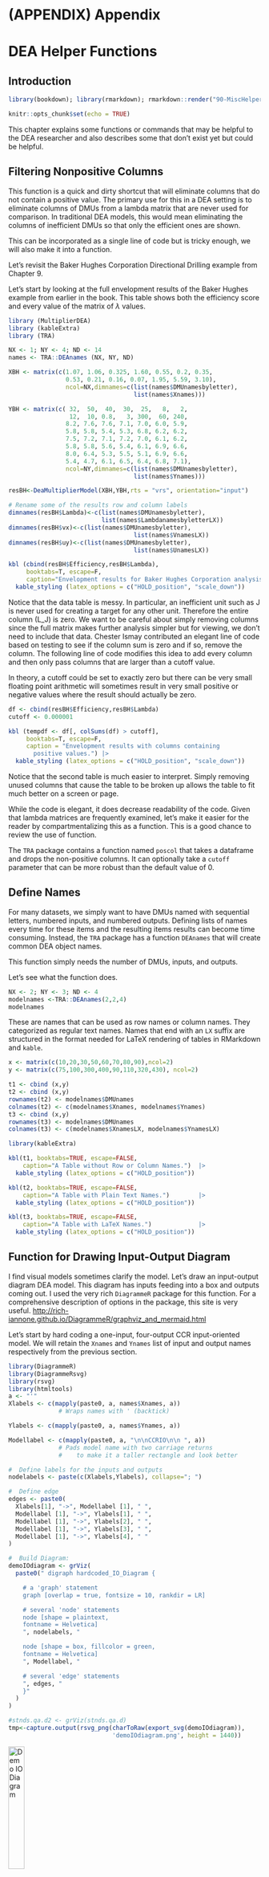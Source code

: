# (APPENDIX) Appendix {.unnumbered}

# DEA Helper Functions

## Introduction

```r
library(bookdown); library(rmarkdown); rmarkdown::render("90-MiscHelper.Rmd", "pdf_book")
```

```r
knitr::opts_chunk$set(echo = TRUE)
```

This chapter explains some functions or commands that may be helpful to the DEA researcher and also describes some that don't exist yet but could be helpful.

## Filtering Nonpositive Columns

This function is a quick and dirty shortcut that will eliminate columns that do not contain a positive value. The primary use for this in a DEA setting is to eliminate columns of DMUs from a lambda matrix that are never used for comparison. In traditional DEA models, this would mean eliminating the columns of inefficient DMUs so that only the efficient ones are shown.

This can be incorporated as a single line of code but is tricky enough, we will also make it into a function.

Let's revisit the Baker Hughes Corporation Directional Drilling example from Chapter 9.

Let's start by looking at the full envelopment results of the Baker Hughes example from earlier in the book. This table shows both the efficiency score and every value of the matrix of $\lambda$ values.

```r
library (MultiplierDEA)
library (kableExtra)
library (TRA)

NX <- 1; NY <- 4; ND <- 14
names <- TRA::DEAnames (NX, NY, ND)

XBH <- matrix(c(1.07, 1.06, 0.325, 1.60, 0.55, 0.2, 0.35, 
                0.53, 0.21, 0.16, 0.07, 1.95, 5.59, 3.10),
                ncol=NX,dimnames=c(list(names$DMUnamesbyletter),
                                   list(names$Xnames)))

YBH <- matrix(c( 32,  50,  40,  30,  25,   8,   2, 
                 12,  10, 0.8,   3, 300,  60, 240,
                8.2, 7.6, 7.6, 7.1, 7.0, 6.0, 5.9, 
                5.8, 5.8, 5.4, 5.3, 6.8, 6.2, 6.2,
                7.5, 7.2, 7.1, 7.2, 7.0, 6.1, 6.2, 
                5.8, 5.8, 5.6, 5.4, 6.1, 6.9, 6.6,
                8.0, 6.4, 5.3, 5.5, 5.1, 6.9, 6.6, 
                5.4, 4.7, 6.1, 6.5, 6.4, 6.8, 7.1),
                ncol=NY,dimnames=c(list(names$DMUnamesbyletter),
                                   list(names$Ynames)))

resBH<-DeaMultiplierModel(XBH,YBH,rts = "vrs", orientation="input")

# Rename some of the results row and column labels
dimnames(resBH$Lambda)<-c(list(names$DMUnamesbyletter),
                          list(names$LambdanamesbyletterLX))
dimnames(resBH$vx)<-c(list(names$DMUnamesbyletter),
                                   list(names$VnamesLX))
dimnames(resBH$uy)<-c(list(names$DMUnamesbyletter),
                                   list(names$UnamesLX))

kbl (cbind(resBH$Efficiency,resBH$Lambda), 
     booktabs=T, escape=F, 
     caption="Envelopment results for Baker Hughes Corporation analysis.") |>
  kable_styling (latex_options = c("HOLD_position", "scale_down"))
```

Notice that the data table is messy. In particular, an inefficient unit such as J is never used for creating a target for any other unit. Therefore the entire column (L_J) is zero. We want to be careful about simply removing columns since the full matrix makes further analysis simpler but for viewing, we don't need to include that data. Chester Ismay contributed an elegant line of code based on testing to see if the column sum is zero and if so, remove the column. The following line of code modifies this idea to add every column and then only pass columns that are larger than a cutoff value.

In theory, a cutoff could be set to exactly zero but there can be very small floating point arithmetic will sometimes result in very small positive or negative values where the result should actually be zero.

```r
df <- cbind(resBH$Efficiency,resBH$Lambda)
cutoff <- 0.000001

kbl (tempdf <- df[, colSums(df) > cutoff], 
     booktabs=T, escape=F, 
     caption = "Envelopment results with columns containing 
       positive values.") |>
  kable_styling (latex_options = c("HOLD_position", "scale_down"))

```

Notice that the second table is much easier to interpret. Simply removing unused columns that cause the table to be broken up allows the table to fit much better on a screen or page.

While the code is elegant, it does decrease readability of the code. Given that lambda matrices are frequently examined, let's make it easier for the reader by compartmentalizing this as a function. This is a good chance to review the use of function.

The `TRA` package contains a function named \index{TRA!poscol} `poscol` that takes a dataframe and drops the non-positive columns. It can optionally take a `cutoff` parameter that can be more robust than the default value of 0.

## Define Names

For many datasets, we simply want to have DMUs named with sequential letters, numbered inputs, and numbered outputs. Defining lists of names every time for these items and the resulting items results can become time consuming. Instead, the `TRA` package has a function \index{TRA!DEAnames} `DEAnames` that will create common DEA object names.

This function simply needs the number of DMUs, inputs, and outputs.

Let's see what the function does.

```r
NX <- 2; NY <- 3; ND <- 4
modelnames <-TRA::DEAnames(2,2,4)
modelnames
```

These are names that can be used as row names or column names. They categorized as regular text names. Names that end with an `LX` suffix are structured in the format needed for \index{LaTeX} LaTeX rendering of tables in RMarkdown and \index{kable} `kable`.

```r
x <- matrix(c(10,20,30,50,60,70,80,90),ncol=2)
y <- matrix(c(75,100,300,400,90,110,320,430), ncol=2)
```

```r
t1 <- cbind (x,y)
t2 <- cbind (x,y)
rownames(t2) <- modelnames$DMUnames
colnames(t2) <- c(modelnames$Xnames, modelnames$Ynames)
t3 <- cbind (x,y)
rownames(t3) <- modelnames$DMUnames
colnames(t3) <- c(modelnames$XnamesLX, modelnames$YnamesLX)
```

```r
library(kableExtra)

kbl(t1, booktabs=TRUE, escape=FALSE,
    caption="A Table without Row or Column Names.")  |>
  kable_styling (latex_options = c("HOLD_position"))

kbl(t2, booktabs=TRUE, escape=FALSE,
    caption="A Table with Plain Text Names.")        |>
  kable_styling (latex_options = c("HOLD_position"))

kbl(t3, booktabs=TRUE, escape=FALSE,
    caption="A Table with LaTeX Names.")             |>
  kable_styling (latex_options = c("HOLD_position"))

```

## Function for Drawing Input-Output Diagram

I find visual models sometimes clarify the model. Let's draw an input-output diagram \index{Input-output diagram} DEA model. This diagram has inputs feeding into a box and outputs coming out. I used the very rich \index{DiagrammeR} `DiagrammeR` package for this function. For a comprehensive description of options in the package, this site is very useful. <http://rich-iannone.github.io/DiagrammeR/graphviz_and_mermaid.html>

Let's start by hard coding a one-input, four-output CCR input-oriented model. We will retain the `Xnames` and `Ynames` list of input and output names respectively from the previous section.

```r
library(DiagrammeR)
library(DiagrammeRsvg)
library(rsvg)
library(htmltools)
a <- "'"  
Xlabels <- c(mapply(paste0, a, names$Xnames, a)) 
              # Wraps names with ' (backtick)

Ylabels <- c(mapply(paste0, a, names$Ynames, a))

Modellabel <- c(mapply(paste0, a, "\n\nCCRIO\n\n ", a)) 
              # Pads model name with two carriage returns
              #    to make it a taller rectangle and look better

#  Define labels for the inputs and outputs
nodelabels <- paste(c(Xlabels,Ylabels), collapse="; ")

#  Define edge 
edges <- paste0( 
  Xlabels[1], "->", Modellabel [1], " ",
  Modellabel [1], "->", Ylabels[1], " ",
  Modellabel [1], "->", Ylabels[2], " ",
  Modellabel [1], "->", Ylabels[3], " ",
  Modellabel [1], "->", Ylabels[4], " "
)

#  Build Diagram:
demoIOdiagram <- grViz(
  paste0(" digraph hardcoded_IO_Diagram {

    # a 'graph' statement
    graph [overlap = true, fontsize = 10, rankdir = LR]

    # several 'node' statements
    node [shape = plaintext,
    fontname = Helvetica]
    ", nodelabels, "

    node [shape = box, fillcolor = green,
    fontname = Helvetica]
    ", Modellabel, "

    # several 'edge' statements
    ", edges, "
    }"
  )
)

#stnds.qa.d2 <- grViz(stnds.qa.d)
tmp<-capture.output(rsvg_png(charToRaw(export_svg(demoIOdiagram)),
                             'demoIOdiagram.png', height = 1440))

```

![Demo IO Diagram](demoIOdiagram.png){#fig:demoIOdiagram width="25%"}\
Okay. Now let's generalize it for an arbitrary number of inputs and outputs.

```r
library(DiagrammeR)
a <- "'"

NX <- lengths(names$Xnames)     # Number of inputs
NY <- lengths(names$Ynames)     # Number of outputs

Xlabels <- c(mapply(paste0, a, names$Xnames, a))

Ylabels <- c(mapply(paste0, a, names$Ynames, a))

nboxpad <- max(floor(1+NX/2), floor(1+NY/2)) 

boxpadding <- paste(rep("\n",nboxpad),collapse='')  
                    # Build line returns 

modellabel <- paste(boxpadding, "CCRIO", boxpadding,
                     collapse="")
  # Want to vertically pad returns, \n's top and bottom
  #    to balance the height of the boxspace figure

# Define the nodes for the inputs and outputs
nodelabels <- paste(c(Xlabels,Ylabels), collapse="; ")

# Define the edges (arrows) for inputs and outputs
Xedges <- paste(c(mapply(paste0, Xlabels,"->", 
                         Modellabel [1], " " )), collapse="")
Yedges <- paste(c(mapply(paste, Modellabel [1], "->", 
                         Ylabels," "  )),collapse="")

# Combine edges for inputs and outputs
edges <- paste0( Xedges, Yedges)
    # All edges or arrows are for inputs or outputs

##  Plot graph:
generalIO <- grViz(
  paste0(" digraph Input_Output_Diagram {

    # a 'graph' statement
    graph [overlap = false, # True or false both work fine
           fontsize = 10, 
           rankdir = LR,    # Left to right structure
           layout = dot]    # dot layout is best for this, 
                            # neato, twopi, circo are not suitable

    # several 'node' statements
    node [shape = plaintext,  # Avoids any outline or shape
    fontname = Helvetica]
    ", nodelabels, "

    node [shape = box, fillcolor = green,
    fontname = Helvetica]
    ", Modellabel, "

    # several 'edge' statements
    ", edges, "
    }"
  )
)

tmp<-capture.output(rsvg_png(charToRaw(export_svg(generalIO)),
                             'generalIO.png', height = 1440))

```

Now let's try loading it from Rmarkdown.

![General IO Diagram](generalIO.png){#fig:generalIO}

#### Optional Future Features for Drawing Input-Output Diagrams

In the future, these might be nice features to add:

-   Optional: to generate a table listing inputs and outputs. This actually should be easy.
-   Optional: parenthetical information (abbreviation, units, or comments)
-   Optional text to include in the box
-   Long-term optional network diagramming where outputs from one stage serve as inputs to other stage(s)
